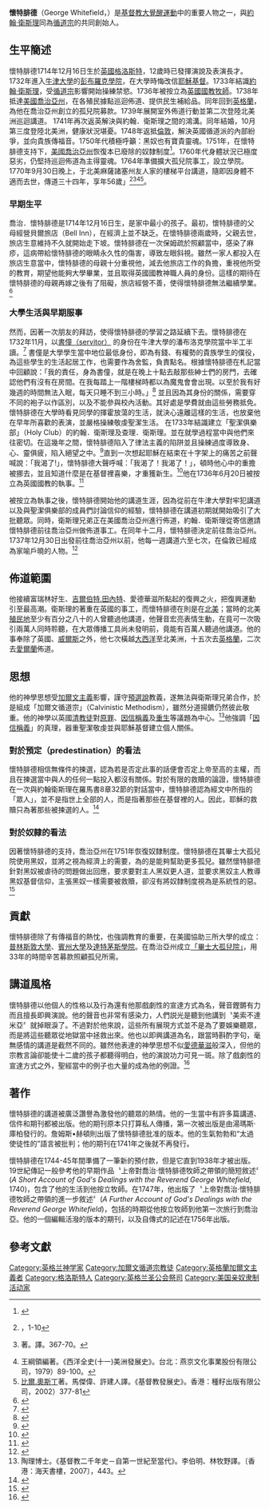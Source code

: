 {{NoteTA
|1 = zh-cn:加尔文主义;zh-hk:加爾文主義;zh-tw:喀爾文主義;
|2 = zh-cn:加尔文;zh-hk:加爾文;zh-tw:喀爾文;
}}
{{Infobox Person
| name   = 懷特腓德 (懷特腓)
| image     = George Whitefield by John Russell.jpg
| caption  = [[英國國教|英國國教]][[牧師|牧師]]和傳道人，[[衛理宗|衛理宗]]的共同創始人
| birth_date  = 1714年12月16日
| birth_place = [[英國|英國]][[格洛斯特|格洛斯特]]
| death_date  = {{dda|1770|9|30|1714|12|16}}
| death_place = [[英屬美洲|英屬美洲]][[麻薩諸塞灣省|麻薩諸塞灣省]][[紐伯里波特|紐伯里波特]]
}}
'''懷特腓德'''（George Whitefield，{{bd|1714年|12月16日|1770年|9月30日|catIdx=W}}）是[[基督教|基督教]][[大覺醒運動|大覺醒運動]]中的重要人物之一，與[[約翰·衛斯理|約翰·衛斯理]]同為[[循道宗|循道宗]]的共同創始人。

== 生平簡述 ==
懷特腓德1714年12月16日生於[[英國|英國]][[格洛斯特|格洛斯特]]，12歲時已發揮演說及表演長才。1732年進入[[牛津大學|牛津大學]]的[[彭布羅克學院|彭布羅克學院]]，在大學時悔改信[[耶穌基督|耶穌基督]]。1733年結識[[約翰·衛斯理|約翰·衛斯理]]，受[[循道宗|循道宗]]影響開始操練禁慾。1736年被按立為[[英國國教|英國國教]][[牧師|牧師]]。1738年抵達[[美國|美國]][[喬治亞州|喬治亞州]]，在各殖民據點巡迴佈道、提供民生補給品。同年回到[[英格蘭|英格蘭]]，為他在喬治亞州創立的孤兒院募款。1739年展開室外佈道行動並第二次登陸北美洲巡迴講道。 1741年再次返英解決與約翰．衛斯理之間的鴻溝。同年結婚，10月第三度登陸北美洲，健康狀況堪憂。1748年返抵[[倫敦|倫敦]]，解決英國循道派的內部紛爭，並向貴族傳福音。1750年代積極呼籲：黑奴也有寶貴靈魂。1751年，在懷特腓德支持下，[[美國|美國]][[喬治亞州|喬治亞州]]恢復本已廢除的奴隸制度<ref>{{Cite web |url=http://en.wikipedia.org/wiki/George_Whitfield#Relation_to_other_Methodist_leaders |title=存档副本 |accessdate=2013-06-15 |archive-date=2016-12-07 |archive-url=https://web.archive.org/web/20161207000012/https://en.wikipedia.org/wiki/George_Whitfield#Relation_to_other_Methodist_leaders |dead-url=no }}</ref>。1760年代身體狀況已極度惡劣，仍堅持巡迴佈道為主得靈魂。1764年準備擴大孤兒院事工，設立學院。1770年9月30日晚上，于北美麻薩諸塞州友人家的樓梯平台講道，隨即因身體不適而去世，傳道三十四年，享年56歲」<ref>{{cite book|author=布魯士、貝琪.費許 |title=懷特腓德|coauthors=董家範|location=台北|publisher=天恩出版社|year=2007|isbn=9866876152 }}，1-10</ref><ref>{{cite book|author=培克爾 |coauthors=蕭維元 |title=基督教史略 |year=1989 |publisher=浸信會出版社 |location=香港|isbn=}}著。譯。367-70。</ref><ref>王綱領編著。《西洋全史(十一)美洲發展史》。台北：燕京文化事業股份有限公司，1979）89-100。</ref><ref>[[比爾.奧斯丁|比爾.奧斯丁]]著。馬傑偉、許建人譯。《基督教發展史》。香港：種籽出版有限公司，2002）377-81</ref>。

=== 早期生平 ===
喬治．懷特腓德是1714年12月16日生，是家中最小的孩子。最初，懷特腓德的父母經營貝爾旅店（Bell Inn），在經濟上並不缺乏。在懷特腓德兩歲時，父親去世，旅店生意維持不久就開始走下坡。懷特腓德在一次保姆疏於照顧當中，感染了麻疹，這病帶給懷特腓德的眼睛永久性的傷害，導致左眼斜視。雖然一家人都投入在旅店生意當中，懷特腓德的母親十分重視他，減去他旅店工作的負擔，重視他所受的教育，期望他能夠大學畢業，並且取得英國國教神職人員的身份。這樣的期待在懷特腓德的母親再嫁之後有了阻礙，旅店經營不善，使得懷特腓德無法繼續學業。<ref> {{Cite book | author = 布魯士．費許（Bruce Fish）、貝琪．費許（Becky Fish） | title = 《懷特腓德》 |coauthors = 董家範譯| location = 台北 | publisher = 天恩 | date = 2007 | pages = 10-6}} </ref>

=== 大學生活與早期服事 ===
然而，因著一次朋友的拜訪，使得懷特腓德的學習之路延續下去。懷特腓德在1732年11月，以[https://en.wikipedia.org/wiki/Servitor 書僮（servitor）] {{Wayback|url=https://en.wikipedia.org/wiki/Servitor |date=20210330115353 }}的身份在牛津大學的潘布洛克學院當中半工半讀。<ref> {{Cite book | author = 布魯士．費許（Bruce Fish）、貝琪．費許（Becky Fish） | title = 《懷特腓德》 |coauthors = 董家範譯| location = 台北 | publisher = 天恩 | date = 2007 | pages = 18}} </ref> 書僮是大學學生當中地位最低身份，即為有錢、有權勢的貴族學生的僕役，為這些學生的生活起居工作，也需要作為舍監，負責點名。根據懷特腓德在札記當中回顧說：「我的責任，身為書僮，就是在晚上十點去敲那些紳士們的房門，去確認他們有沒有在房間。在我每踏上一階樓梯時都以為魔鬼會會出現。以至於我有好幾週的時間無法入眠，每天只睡不到三小時。」<ref> {{Cite book | author = George Whitefield | title =  ''Journals of George Whitefield'' location = Grand Rapids, MI | date = 1974 | pages = 22}} </ref> 並且因為其身份的關係，需要穿不同的袍子以作區別，以及不能參與校內活動。其好處是學費就由這些勞務抵免。 懷特腓德在大學時看見同學的揮霍放蕩的生活，就決心遠離這樣的生活，也放棄他在早年所喜歡的表演，並嚴格操練敬虔聖潔生活。 在1733年結識建立「聖潔俱樂部」（Holy Club）的約翰．衛斯理及查理．衛斯理。並在就學過程當中與他們來往密切。在這幾年之間，懷特腓德陷入了律法主義的陷阱並且操練過度導致身、心、靈俱疲，陷入絕望之中。<ref> {{Cite book | author = 布魯士．費許（Bruce Fish）、貝琪．費許（Becky Fish） | title = 《懷特腓德》 |coauthors = 董家範譯| location = 台北 | publisher = 天恩 | date = 2007 | pages = 22-35}} </ref>直到一次想起耶穌在結束在十字架上的痛苦之前聲喊說：「我渴了!」，懷特腓德大聲呼喊：「我渴了！我渴了！」，頓時他心中的重擔被挪去，並且知道什麼是在基督裡喜樂，才重獲新生。<ref> {{Cite book | author = George Whitefield | title =  ''Journals of George Whitefield'' location = Grand Rapids, MI | date = 1974 | pages = 26}} </ref>他在1736年6月20日被按立為英國國教的執事。<ref> {{Cite book | author = 布魯士．費許（Bruce Fish）、貝琪．費許（Becky Fish） | title = 《懷特腓德》 |coauthors = 董家範譯| location = 台北 | publisher = 天恩 | date = 2007 | pages = 41}} </ref>

被按立為執事之後，懷特腓德開始他的講道生涯，因為從前在牛津大學對牢犯講道以及與聖潔俱樂部的成員們討論信仰的經驗，懷特腓德在講道初期就開始吸引了大批聽眾。同時，衛斯理兄弟正在美國喬治亞州進行佈道，約翰．衛斯理從寄信邀請懷特腓德前往喬治亞州做佈道事工。在同年十二月，懷特腓德決定前往喬治亞州。1737年12月30日出發前往喬治亞州以前，他每一週講道六至七次，在倫敦已經成為家喻戶曉的人物。<ref> {{Cite book | author = Mark A. Noll | title =  ''A History of Evangelism'' | location = Downers Grove, IL | publisher = InterVarsity | date = 2003 | pages = 86-9}} </ref>

== 佈道範圍 ==
他接續富瑞林好生、[[吉爾伯特.田內特|吉爾伯特.田內特]]、愛德華滋所點起的復興之火，把復興運動引至最高潮。衛斯理的著重在英國的事工，而懷特腓德在則是在[[北美|北美]]；當時的北美[[殖民地|殖民地]]至少有百分之八十的人曾聽過他講道，他聲音宏亮表情生動，在竟可一次吸引兩萬人同時聆聽，在大眾傳播工具尚未發明前，竟能有百萬人聽過他講道。他的事奉除了英國、[[威爾斯|威爾斯]]之外，他七次橫越[[大西洋|大西洋]]至北美洲，十五次去[[英格蘭|英格蘭]]，二次去[[愛爾蘭|愛爾蘭]]佈道。

== 思想 ==
他的神學思想受[[加爾文主義|加爾文主義]]影響，謹守[[預選說|預選說]]教義，遂無法與衛斯理兄弟合作，於是組成「加爾文循道宗」（Calvinistic Methodism），雖然分道揚鑣仍然彼此敬重。他的神學以英國[[清教徒|清教徒]]對[[原罪|原罪]]、[[因信稱義|因信稱義]]及[[重生_(基督教)|重生]]等議題為中心。<ref>陶理博士。《基督教二千年史－自第一世紀至當代》。李伯明、林牧野譯。〔香港：海天書樓，2007〕，443。</ref>他強調「[[因信稱義|因信稱義]]」的真理，器重聖潔敬虔並與耶穌基督建立個人關係。

=== 對於預定（predestination）的看法 ===
懷特腓德相信無條件的揀選，認為若是否定此事的話便會否定上帝至高的主權，而且在揀選當中與人的任何一點投入都沒有關係。對於有限的救贖的論證，懷特腓德在一次與約翰衛斯理在羅馬書8章32節的對話當中，懷特腓德認為經文中所指的「眾人」，並不是指世上全部的人，而是指著那些在基督裡的人。因此，耶穌的救贖只為著那些被揀選的人。<ref> {{Cite book | author = James L. Schwenk | title = ''Catholic Spirit: Wesley, Whitefield, and the Quest for Evangelical Unity in Eighteenth-Century British Methodism'' | location = US | publisher = Scarecrow | date = 2008 | pages = 27-32}} </ref>

=== 對於奴隸的看法 ===
因著懷特腓德的支持，喬治亞州在1751年恢復奴隸制度。懷特腓德在其畢士大孤兒院使用黑奴，並將之視為經濟上的需要，為的是能夠幫助更多孤兒。雖然懷特腓德針對黑奴被虐待的問題做出回應，要求要對主人黑奴更人道，並要求黑奴主人教導黑奴基督信仰，主張黑奴一樣需要被救贖，卻沒有將奴隸制度視為是系統性的惡。<ref>{{Cite book | author =  Ian J. Maddock | title = ''Wesley and Whitefield? Wesley versus Whitefield?''  | location = Eugene, OR | publisher = Pickwick | date = 2018 | pages = 161-182}} </ref>

== 貢獻 ==
懷特腓德除了有傳福音的熱忱，也強調教育的重要，在美國協助三所大學的成立：[[普林斯敦大學|普林斯敦大學]]、[[賓州大學|賓州大學]]及[[達特茅斯學院|達特茅斯學院]]。在喬治亞州成立[https://en.wikipedia.org/wiki/Bethesda_Academy 「畢士大孤兒院」]，用33年的時間辛苦募款照顧孤兒所需。

== 講道風格 ==
懷特腓德以他個人的性格以及行為還有他那戲劇性的宣達方式為名，聲音鏗鏘有力而且擅長即興演說。他的聲音也非常有感染力，人們説光是聽到他講到〝美索不達米亞〞就掉眼淚了。不過對於他來說，這些所有展現方式並不是為了要娛樂聽眾，而是將這些聽眾從地獄當中拯救出來。他也以即興講道為名，跟當時斟酌字句，毫無感情的講道是截然不同的。雖然他表達的神學思想不似[[愛德華滋|愛德華滋]]般深入，但他的宗教言論卻能使十二歲的孩子都聽得明白，他的演說功力可見一斑。除了戲劇性的宣達方式之外，聖經當中的例子也大量的成為他的例證。<ref>{{Cite book | author =  Ian J. Maddock | title =  ''Men of One Book: A Comparison of Two Methodist Preachers, John Wesley and George Whitefield'' | location = Eugene, OR | publisher = Pickwick | date = 2011 | pages = 70-6}} </ref>

== 著作 ==
懷特腓德的講道被廣泛讚譽為激發他的聽眾的熱情。他的一生當中有許多篇講道、信件和期刊都被出版。他的期刊原本只打算私人傳播，第一次被出版是由湯瑪斯‧庫柏發行的。詹姆斯•赫頓則出版了懷特腓德批准的版本。他的生氣勃勃和“太過使徒性的”語言被批判；他的期刊在1741年之後就不再發行。

懷特腓德在1744-45年間準備了一筆新的預付款，但是它直到1938年才被出版。19世紀傳記一般參考他的早期作品〝上帝對喬治‧懷特腓德牧師之帶領的簡短敘述〞(''A Short Account of God's Dealings with the Reverend George Whitefield'', 1740)，包含了他的生活到他按立牧師。在1747年，他出版了〝上帝對喬治‧懷特腓德牧師之帶領的進一步敘述〞(''A Further Account of God's Dealings with the Reverend George Whitefield'')，包括的時期從他按立牧師到他第一次旅行到喬治亞。他的一個編輯活潑的版本的期刊，以及自傳式的記述在1756年出版。

== 參考文獻 ==
{{Reflist}}

{{wikiquotelang|en|George Whitefield}}
{{Authority control}}
{{DEFAULTSORT:whitefield}}
[[Category:英格兰神学家|Category:英格兰神学家]]
[[Category:加爾文循道宗教徒|Category:加爾文循道宗教徒]]
[[Category:英格蘭加爾文主義者|Category:英格蘭加爾文主義者]]
[[Category:格洛斯特人|Category:格洛斯特人]]
[[Category:英格兰圣公会祭司|Category:英格兰圣公会祭司]]
[[Category:美国亲奴隶制活动家|Category:美国亲奴隶制活动家]]